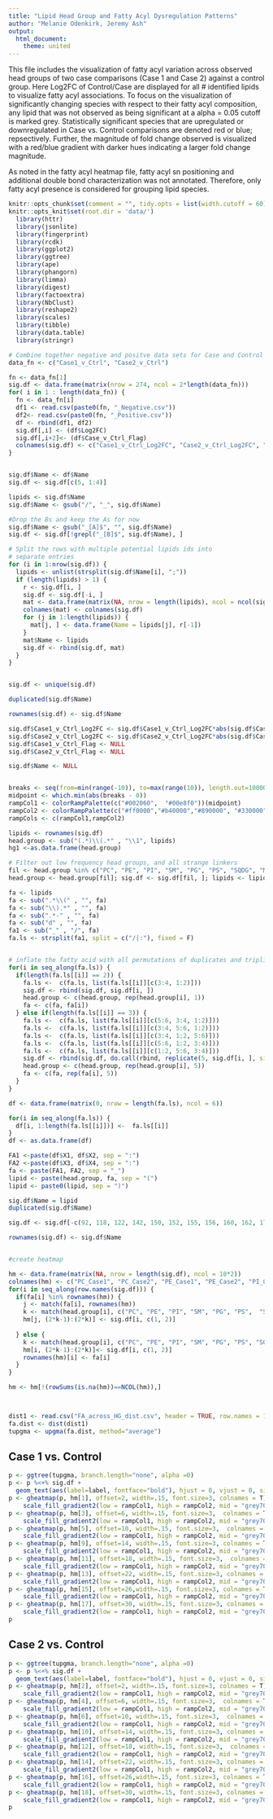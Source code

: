 ---
title: "Lipid Head Group and Fatty Acyl Dysregulation Patterns"
author: "Melanie Odenkirk, Jeremy Ash"
output:
  html_document:
    theme: united 
---

This file includes the visualization of fatty acyl variation across observed head groups of two case comparisons (Case 1 and Case 2) against a control group. Here Log2FC of Control/Case are displayed for all # identified lipids to visualize fatty acyl associations. To focus on the visualization of significantly changing species with respect to their fatty acyl composition, any lipid that was not observed as being significant at a alpha = 0.05 cutoff is marked grey. Statistically significant species that are upregulated or downregulated in Case vs. Control comparisons are denoted red or blue; repsectively. Further, the magnitude of fold change observed is visualized with a red/blue gradient with darker hues indicating a larger fold change magnitude. 

As noted in the fatty acyl heatmap file, fatty acyl sn positioning and additional double bond characterization was not annotated. Therefore, only fatty acyl presence is considered for grouping lipid species. 


```{r setup, include=FALSE}
knitr::opts_chunk$set(comment = "", tidy.opts = list(width.cutoff = 60), tidy = TRUE, echo = FALSE, include = FALSE, warning = FALSE)
knitr::opts_knit$set(root.dir = 'data/')
  library(httr)
  library(jsonlite)
  library(fingerprint)
  library(rcdk)
  library(ggplot2)
  library(ggtree)
  library(ape)
  library(phangorn)
  library(limma)
  library(digest)
  library(factoextra)
  library(NbClust)
  library(reshape2)
  library(scales)
  library(tibble)
  library(data.table)
  library(stringr)
```


```{r pressure, echo=FALSE, include=FALSE}
# Combine together negative and positve data sets for Case and Control comaprisons
data_fn <- c("Case1_v_Ctrl", "Case2_v_Ctrl")

fn <- data_fn[1]
sig.df <- data.frame(matrix(nrow = 274, ncol = 2*length(data_fn)))
for( i in 1 : length(data_fn)) {
  fn <- data_fn[i]
  df1 <- read.csv(paste0(fn, "_Negative.csv"))
  df2<- read.csv(paste0(fn, "_Positive.csv"))
  df <- rbind(df1, df2)
  sig.df[,i] <- (df$Log2FC)
  sig.df[,i+2]<- (df$Case_v_Ctrl_Flag) 
  colnames(sig.df) <- c("Case1_v_Ctrl_Log2FC", "Case2_v_Ctrl_Log2FC", "Case1_v_Ctrl_Flag", "Case2_v_Ctrl_Flag")
}


sig.df$Name <- df$Name
sig.df <- sig.df[c(5, 1:4)]

lipids <- sig.df$Name
sig.df$Name <- gsub("/", "_", sig.df$Name)

#Drop the Bs and keep the As for now
sig.df$Name <- gsub("_[A]$", "", sig.df$Name)
sig.df <- sig.df[!grepl("_[B]$", sig.df$Name), ]

# Split the rows with multiple potential lipids ids into 
# separate entries
for (i in 1:nrow(sig.df)) {
  lipids <- unlist(strsplit(sig.df$Name[i], ";"))
  if (length(lipids) > 1) {
    r <- sig.df[i, ]
    sig.df <- sig.df[-i, ]
    mat <- data.frame(matrix(NA, nrow = length(lipids), ncol = ncol(sig.df)))
    colnames(mat) <- colnames(sig.df)
    for (j in 1:length(lipids)) {
      mat[j, ] <- data.frame(Name = lipids[j], r[-1])
    }
    mat$Name <- lipids
    sig.df <- rbind(sig.df, mat)
  }
}


sig.df <- unique(sig.df)

duplicated(sig.df$Name)

rownames(sig.df) <- sig.df$Name

sig.df$Case1_v_Ctrl_Log2FC <- sig.df$Case1_v_Ctrl_Log2FC*abs(sig.df$Case1_v_Ctrl_Flag)
sig.df$Case2_v_Ctrl_Log2FC <- sig.df$Case2_v_Ctrl_Log2FC*abs(sig.df$Case2_v_Ctrl_Flag)
sig.df$Case1_v_Ctrl_Flag <- NULL
sig.df$Case2_v_Ctrl_Flag <- NULL

sig.df$Name <- NULL


breaks <- seq(from=min(range(-10)), to=max(range(10)), length.out=100000)
midpoint <- which.min(abs(breaks - 0))
rampCol1 <- colorRampPalette(c("#002060",  "#00e8f0"))(midpoint)
rampCol2 <- colorRampPalette(c("#ff0000","#b40000","#890000", "#330000"))(100000-(midpoint))
rampCols <- c(rampCol1,rampCol2)

```




```{r, message=FALSE, warning=FALSE}
lipids <- rownames(sig.df)
head.group <- sub("(.*)\\(.*" , "\\1", lipids)
hg1 <-as.data.frame(head.group)

# Filter out low frequency head groups, and all strange linkers
fil <- head.group %in% c("PC", "PE", "PI", "SM", "PG", "PS", "SQDG", "MGDG", "PA", "HexCer") & !grepl(".*-" , lipids) & !grepl("d" , lipids)
head.group <- head.group[fil]; sig.df <- sig.df[fil, ]; lipids <- lipids[fil];

fa <- lipids
fa <- sub(".*\\(" , "", fa)
fa <- sub("\\).*" , "", fa)
fa <- sub(".*-" , "", fa)
fa <- sub("d" , "", fa)
fa1 <- sub("_" , "/", fa)
fa.ls <- strsplit(fa1, split = c("/|:"), fixed = F)


# inflate the fatty acid with all permutations of duplicates and triplicates
for(i in seq_along(fa.ls)) {
  if(length(fa.ls[[i]] == 2)) {
    fa.ls <-  c(fa.ls, list(fa.ls[[i]][c(3:4, 1:2)]))
    sig.df <- rbind(sig.df, sig.df[i, ])
    head.group <- c(head.group, rep(head.group[i], 1))
    fa <- c(fa, fa[i])
  } else if(length(fa.ls[[i]] == 3)) {
    fa.ls <-  c(fa.ls, list(fa.ls[[i]][c(5:6, 3:4, 1:2)]))
    fa.ls <-  c(fa.ls, list(fa.ls[[i]][c(3:4, 5:6, 1:2)]))
    fa.ls <-  c(fa.ls, list(fa.ls[[i]][c(3:4, 1:2, 5:6)]))
    fa.ls <-  c(fa.ls, list(fa.ls[[i]][c(5:6, 1:2, 3:4)]))
    fa.ls <-  c(fa.ls, list(fa.ls[[i]][c(1:2, 5:6, 3:4)]))
    sig.df <- rbind(sig.df, do.call(rbind, replicate(5, sig.df[i, ], simplify=FALSE)))
    head.group <- c(head.group, rep(head.group[i], 5))
    fa <- c(fa, rep(fa[i], 5))
  }
}

df <- data.frame(matrix(0, nrow = length(fa.ls), ncol = 6))

for(i in seq_along(fa.ls)) {
  df[i, 1:length(fa.ls[[i]])] <-  fa.ls[[i]]
}
df <- as.data.frame(df)

FA1 <-paste(df$X1, df$X2, sep = ":")
FA2 <-paste(df$X3, df$X4, sep = ":")
fa <- paste(FA1, FA2, sep = "_")
lipid <- paste(head.group, fa, sep = "(")
lipid <- paste0(lipid, sep = ")")

sig.df$Name = lipid
duplicated(sig.df$Name)

sig.df <- sig.df[-c(92, 118, 122, 142, 150, 152, 155, 156, 160, 162, 175, 178), ]

rownames(sig.df) <- sig.df$Name


#create heatmap

hm <- data.frame(matrix(NA, nrow = length(sig.df), ncol = 10*2))
colnames(hm) <- c("PC_Case1", "PC_Case2", "PE_Case1", "PE_Case2", "PI_Case1", "PI_Case2", "SM_Case1", "SM_Case2",  "PG_Case1", "PG_Case2",  "PS_Case1", "PS_Case2","SQDG_Case1", "SQDG_Case2","MGDG_Case1", "MGDG_Case2", "PA_Case1","PA_Case2", "HexCer_Case1", "HexCer_Case2")
for(i in seq_along(row.names(sig.df))) {
  if(fa[i] %in% rownames(hm)) {
    j <- match(fa[i], rownames(hm))
    k <- match(head.group[i], c("PC", "PE", "PI", "SM", "PG", "PS",  "SQDG", "MGDG", "PA", "HexCer"))
    hm[j, (2*k-1):(2*k)] <- sig.df[i, c(1, 2)]
    
  } else {
    k <- match(head.group[i], c("PC", "PE", "PI", "SM", "PG", "PS", "SQDG", "MGDG", "PA", "HexCer"))
    hm[i, (2*k-1):(2*k)]<- sig.df[i, c(1, 2)]
    rownames(hm)[i] <- fa[i]
  }
}

hm <- hm[!(rowSums(is.na(hm))==NCOL(hm)),]



dist1 <- read.csv("FA_across_HG_dist.csv", header = TRUE, row.names = 1)
fa.dist <- dist(dist1)
tupgma <- upgma(fa.dist, method="average")
```


## Case 1 vs. Control 


```{r, echo=FALSE, fig.height=16, fig.width=12, message=FALSE, warning=FALSE, include = TRUE}
p <- ggtree(tupgma, branch.length="none", alpha =0)
p <- p %<+% sig.df +
  geom_text(aes(label=label, fontface="bold"), hjust = 0, vjust = 0, size=3)
p <- gheatmap(p, hm[1], offset=2, width=.15, font.size=3, colnames = T) +
    scale_fill_gradient2(low = rampCol1, high = rampCol2, mid = "grey70", na.value = "grey90", midpoint = 0)
p <- gheatmap(p, hm[3], offset=6, width=.15, font.size=3,  colnames = T) +
    scale_fill_gradient2(low = rampCol1, high = rampCol2, mid = "grey70", na.value = "grey90", midpoint = 0)
p <- gheatmap(p, hm[5], offset=10, width=.15, font.size=3,  colnames = T) +
    scale_fill_gradient2(low = rampCol1, high = rampCol2, mid = "grey70", na.value = "grey90", midpoint = 0)
p <- gheatmap(p, hm[9], offset=14, width=.15, font.size=3, colnames = T) +
    scale_fill_gradient2(low = rampCol1, high = rampCol2, mid = "grey70", na.value = "grey90", midpoint = 0)
p <- gheatmap(p, hm[11], offset=18, width=.15, font.size=3,  colnames = T) +
    scale_fill_gradient2(low = rampCol1, high = rampCol2, mid = "grey70", na.value = "grey90", midpoint = 0)
p <- gheatmap(p, hm[13], offset=22, width=.15, font.size=3, colnames = T) +
    scale_fill_gradient2(low = rampCol1, high = rampCol2, mid = "grey70", na.value = "grey90", midpoint = 0)
p <- gheatmap(p, hm[15], offset=26,width=.15, font.size=3, colnames = T) +
    scale_fill_gradient2(low = rampCol1, high = rampCol2, mid = "grey70", na.value = "grey90", midpoint = 0)
p <- gheatmap(p, hm[17], offset=30, width=.15, font.size=3, colnames = T) +
    scale_fill_gradient2(low = rampCol1, high = rampCol2, mid = "grey70", na.value = "grey90", midpoint = 0)
p
```





## Case 2 vs. Control 


```{r, echo=FALSE, fig.height=16, fig.width=12, message=FALSE, warning=FALSE, include = TRUE}
p <- ggtree(tupgma, branch.length="none", alpha =0)
p <- p %<+% sig.df +
  geom_text(aes(label=label, fontface="bold"), hjust = 0, vjust = 0, size=3)
p <- gheatmap(p, hm[2], offset=2, width=.15, font.size=3, colnames = T) +
    scale_fill_gradient2(low = rampCol1, high = rampCol2, mid = "grey70", na.value = "grey90", midpoint = 0)
p <- gheatmap(p, hm[4], offset=6, width=.15, font.size=3,  colnames = T) +
    scale_fill_gradient2(low = rampCol1, high = rampCol2, mid = "grey70", na.value = "grey90", midpoint = 0)
p <- gheatmap(p, hm[6], offset=10, width=.15, font.size=3,  colnames = T) +
    scale_fill_gradient2(low = rampCol1, high = rampCol2, mid = "grey70", na.value = "grey90", midpoint = 0)
p <- gheatmap(p, hm[10], offset=14, width=.15, font.size=3, colnames = T) +
    scale_fill_gradient2(low = rampCol1, high = rampCol2, mid = "grey70", na.value = "grey90", midpoint = 0)
p <- gheatmap(p, hm[12], offset=18, width=.15, font.size=3,  colnames = T) +
    scale_fill_gradient2(low = rampCol1, high = rampCol2, mid = "grey70", na.value = "grey90", midpoint = 0)
p <- gheatmap(p, hm[14], offset=22, width=.15, font.size=3, colnames = T) +
    scale_fill_gradient2(low = rampCol1, high = rampCol2, mid = "grey70", na.value = "grey90", midpoint = 0)
p <- gheatmap(p, hm[16], offset=26,width=.15, font.size=3, colnames = T) +
    scale_fill_gradient2(low = rampCol1, high = rampCol2, mid = "grey70", na.value = "grey90", midpoint = 0)
p <- gheatmap(p, hm[18], offset=30, width=.15, font.size=3, colnames = T) +
    scale_fill_gradient2(low = rampCol1, high = rampCol2, mid = "grey70", na.value = "grey90", midpoint = 0)
p
```


